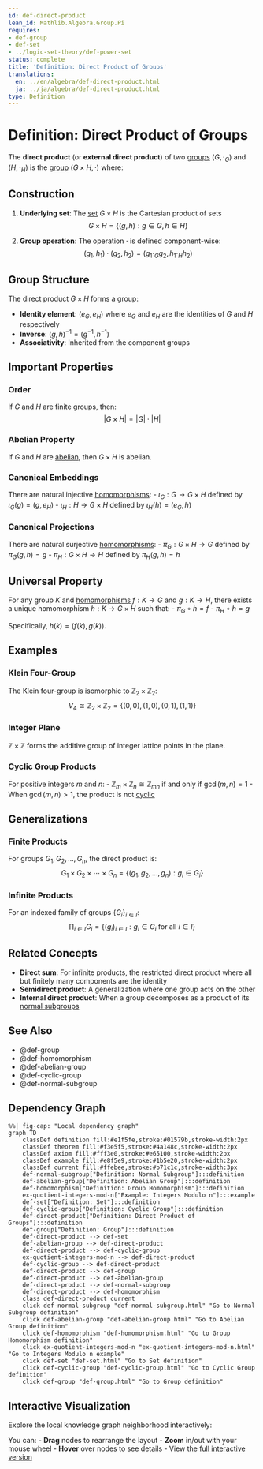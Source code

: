 ```yaml
---
id: def-direct-product
lean_id: Mathlib.Algebra.Group.Pi
requires:
- def-group
- def-set
- ../logic-set-theory/def-power-set
status: complete
title: 'Definition: Direct Product of Groups'
translations:
  en: ../en/algebra/def-direct-product.html
  ja: ../ja/algebra/def-direct-product.html
type: Definition
---
```


# Definition: Direct Product of Groups {#def-direct-product}

The **direct product** (or **external direct product**) of two [groups](def-group.qmd) $(G, \cdot_G)$ and $(H, \cdot_H)$ is the [group](def-group.qmd) $(G \times H, \cdot)$ where:

## Construction

1. **Underlying set**: The [set](../logic-set-theory/def-set.qmd) $G \times H$ is the Cartesian product of sets
   $$G \times H = \{(g, h) : g \in G, h \in H\}$$

2. **Group operation**: The operation $\cdot$ is defined component-wise:
   $$(g_1, h_1) \cdot (g_2, h_2) = (g_1 \cdot_G g_2, h_1 \cdot_H h_2)$$

## Group Structure

The direct product $G \times H$ forms a group:

- **Identity element**: $(e_G, e_H)$ where $e_G$ and $e_H$ are the identities of $G$ and $H$ respectively
- **Inverse**: $(g, h)^{-1} = (g^{-1}, h^{-1})$
- **Associativity**: Inherited from the component groups

## Important Properties

### Order
If $G$ and $H$ are finite groups, then:
$$|G \times H| = |G| \cdot |H|$$

### Abelian Property
If $G$ and $H$ are [abelian](def-abelian-group.qmd), then $G \times H$ is abelian.

### Canonical Embeddings
There are natural injective [homomorphisms](def-homomorphism.qmd):
- $\iota_G: G \to G \times H$ defined by $\iota_G(g) = (g, e_H)$
- $\iota_H: H \to G \times H$ defined by $\iota_H(h) = (e_G, h)$

### Canonical Projections
There are natural surjective [homomorphisms](def-homomorphism.qmd):
- $\pi_G: G \times H \to G$ defined by $\pi_G(g, h) = g$
- $\pi_H: G \times H \to H$ defined by $\pi_H(g, h) = h$

## Universal Property

For any group $K$ and [homomorphisms](def-homomorphism.qmd) $f: K \to G$ and $g: K \to H$, there exists a unique homomorphism $h: K \to G \times H$ such that:
- $\pi_G \circ h = f$
- $\pi_H \circ h = g$

Specifically, $h(k) = (f(k), g(k))$.

## Examples

### Klein Four-Group
The Klein four-group is isomorphic to $\mathbb{Z}_2 \times \mathbb{Z}_2$:
$$V_4 \cong \mathbb{Z}_2 \times \mathbb{Z}_2 = \{(0,0), (1,0), (0,1), (1,1)\}$$

### Integer Plane
$\mathbb{Z} \times \mathbb{Z}$ forms the additive group of integer lattice points in the plane.

### Cyclic Group Products
For positive integers $m$ and $n$:
- $\mathbb{Z}_m \times \mathbb{Z}_n \cong \mathbb{Z}_{mn}$ if and only if $\gcd(m,n) = 1$
- When $\gcd(m,n) > 1$, the product is not [cyclic](def-cyclic-group.qmd)

## Generalizations

### Finite Products
For groups $G_1, G_2, \ldots, G_n$, the direct product is:
$$G_1 \times G_2 \times \cdots \times G_n = \{(g_1, g_2, \ldots, g_n) : g_i \in G_i\}$$

### Infinite Products
For an indexed family of groups $\{G_i\}_{i \in I}$:
$$\prod_{i \in I} G_i = \{(g_i)_{i \in I} : g_i \in G_i \text{ for all } i \in I\}$$

## Related Concepts

- **Direct sum**: For infinite products, the restricted direct product where all but finitely many components are the identity
- **Semidirect product**: A generalization where one group acts on the other
- **Internal direct product**: When a group decomposes as a product of its [normal subgroups](def-normal-subgroup.qmd)

## See Also

- @def-group
- @def-homomorphism
- @def-abelian-group
- @def-cyclic-group
- @def-normal-subgroup

## Dependency Graph

```mermaid
%%| fig-cap: "Local dependency graph"
graph TD
    classDef definition fill:#e1f5fe,stroke:#01579b,stroke-width:2px
    classDef theorem fill:#f3e5f5,stroke:#4a148c,stroke-width:2px
    classDef axiom fill:#fff3e0,stroke:#e65100,stroke-width:2px
    classDef example fill:#e8f5e9,stroke:#1b5e20,stroke-width:2px
    classDef current fill:#ffebee,stroke:#b71c1c,stroke-width:3px
    def-normal-subgroup["Definition: Normal Subgroup"]:::definition
    def-abelian-group["Definition: Abelian Group"]:::definition
    def-homomorphism["Definition: Group Homomorphism"]:::definition
    ex-quotient-integers-mod-n["Example: Integers Modulo n"]:::example
    def-set["Definition: Set"]:::definition
    def-cyclic-group["Definition: Cyclic Group"]:::definition
    def-direct-product["Definition: Direct Product of Groups"]:::definition
    def-group["Definition: Group"]:::definition
    def-direct-product --> def-set
    def-abelian-group --> def-direct-product
    def-direct-product --> def-cyclic-group
    ex-quotient-integers-mod-n --> def-direct-product
    def-cyclic-group --> def-direct-product
    def-direct-product --> def-group
    def-direct-product --> def-abelian-group
    def-direct-product --> def-normal-subgroup
    def-direct-product --> def-homomorphism
    class def-direct-product current
    click def-normal-subgroup "def-normal-subgroup.html" "Go to Normal Subgroup definition"
    click def-abelian-group "def-abelian-group.html" "Go to Abelian Group definition"
    click def-homomorphism "def-homomorphism.html" "Go to Group Homomorphism definition"
    click ex-quotient-integers-mod-n "ex-quotient-integers-mod-n.html" "Go to Integers Modulo n example"
    click def-set "def-set.html" "Go to Set definition"
    click def-cyclic-group "def-cyclic-group.html" "Go to Cyclic Group definition"
    click def-group "def-group.html" "Go to Group definition"
```

## Interactive Visualization

Explore the local knowledge graph neighborhood interactively:

::: {.graph-viz data-id="def-direct-product" data-width="700" data-height="500"}
:::

You can:
- **Drag** nodes to rearrange the layout
- **Zoom** in/out with your mouse wheel
- **Hover** over nodes to see details
- View the [full interactive version](../../output/interactive/def-direct-product.html){target="_blank"}
